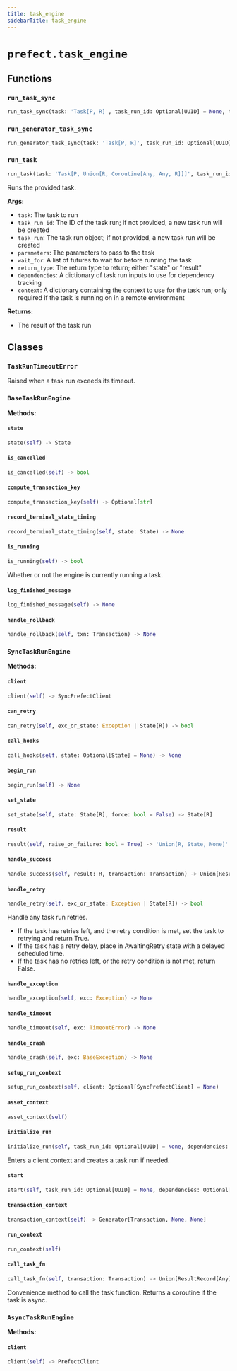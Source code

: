 ```yaml
---
title: task_engine
sidebarTitle: task_engine
---
```


# `prefect.task_engine`

## Functions

### `run_task_sync`

```python
run_task_sync(task: 'Task[P, R]', task_run_id: Optional[UUID] = None, task_run: Optional[TaskRun] = None, parameters: Optional[dict[str, Any]] = None, wait_for: Optional['OneOrManyFutureOrResult[Any]'] = None, return_type: Literal['state', 'result'] = 'result', dependencies: Optional[dict[str, set[TaskRunInput]]] = None, context: Optional[dict[str, Any]] = None) -> Union[R, State, None]
```

### `run_generator_task_sync`

```python
run_generator_task_sync(task: 'Task[P, R]', task_run_id: Optional[UUID] = None, task_run: Optional[TaskRun] = None, parameters: Optional[dict[str, Any]] = None, wait_for: Optional['OneOrManyFutureOrResult[Any]'] = None, return_type: Literal['state', 'result'] = 'result', dependencies: Optional[dict[str, set[TaskRunInput]]] = None, context: Optional[dict[str, Any]] = None) -> Generator[R, None, None]
```

### `run_task`

```python
run_task(task: 'Task[P, Union[R, Coroutine[Any, Any, R]]]', task_run_id: Optional[UUID] = None, task_run: Optional[TaskRun] = None, parameters: Optional[dict[str, Any]] = None, wait_for: Optional['OneOrManyFutureOrResult[Any]'] = None, return_type: Literal['state', 'result'] = 'result', dependencies: Optional[dict[str, set[TaskRunInput]]] = None, context: Optional[dict[str, Any]] = None) -> Union[R, State, None, Coroutine[Any, Any, Union[R, State, None]]]
```


Runs the provided task.

**Args:**
- `task`: The task to run
- `task_run_id`: The ID of the task run; if not provided, a new task run
will be created
- `task_run`: The task run object; if not provided, a new task run
will be created
- `parameters`: The parameters to pass to the task
- `wait_for`: A list of futures to wait for before running the task
- `return_type`: The return type to return; either "state" or "result"
- `dependencies`: A dictionary of task run inputs to use for dependency tracking
- `context`: A dictionary containing the context to use for the task run; only
required if the task is running on in a remote environment

**Returns:**
- The result of the task run


## Classes

### `TaskRunTimeoutError`


Raised when a task run exceeds its timeout.


### `BaseTaskRunEngine`

**Methods:**

#### `state`

```python
state(self) -> State
```

#### `is_cancelled`

```python
is_cancelled(self) -> bool
```

#### `compute_transaction_key`

```python
compute_transaction_key(self) -> Optional[str]
```

#### `record_terminal_state_timing`

```python
record_terminal_state_timing(self, state: State) -> None
```

#### `is_running`

```python
is_running(self) -> bool
```

Whether or not the engine is currently running a task.


#### `log_finished_message`

```python
log_finished_message(self) -> None
```

#### `handle_rollback`

```python
handle_rollback(self, txn: Transaction) -> None
```

### `SyncTaskRunEngine`

**Methods:**

#### `client`

```python
client(self) -> SyncPrefectClient
```

#### `can_retry`

```python
can_retry(self, exc_or_state: Exception | State[R]) -> bool
```

#### `call_hooks`

```python
call_hooks(self, state: Optional[State] = None) -> None
```

#### `begin_run`

```python
begin_run(self) -> None
```

#### `set_state`

```python
set_state(self, state: State[R], force: bool = False) -> State[R]
```

#### `result`

```python
result(self, raise_on_failure: bool = True) -> 'Union[R, State, None]'
```

#### `handle_success`

```python
handle_success(self, result: R, transaction: Transaction) -> Union[ResultRecord[R], None, Coroutine[Any, Any, R], R]
```

#### `handle_retry`

```python
handle_retry(self, exc_or_state: Exception | State[R]) -> bool
```

Handle any task run retries.

- If the task has retries left, and the retry condition is met, set the task to retrying and return True.
- If the task has a retry delay, place in AwaitingRetry state with a delayed scheduled time.
- If the task has no retries left, or the retry condition is not met, return False.


#### `handle_exception`

```python
handle_exception(self, exc: Exception) -> None
```

#### `handle_timeout`

```python
handle_timeout(self, exc: TimeoutError) -> None
```

#### `handle_crash`

```python
handle_crash(self, exc: BaseException) -> None
```

#### `setup_run_context`

```python
setup_run_context(self, client: Optional[SyncPrefectClient] = None)
```

#### `asset_context`

```python
asset_context(self)
```

#### `initialize_run`

```python
initialize_run(self, task_run_id: Optional[UUID] = None, dependencies: Optional[dict[str, set[TaskRunInput]]] = None) -> Generator[Self, Any, Any]
```

Enters a client context and creates a task run if needed.


#### `start`

```python
start(self, task_run_id: Optional[UUID] = None, dependencies: Optional[dict[str, set[TaskRunInput]]] = None) -> Generator[None, None, None]
```

#### `transaction_context`

```python
transaction_context(self) -> Generator[Transaction, None, None]
```

#### `run_context`

```python
run_context(self)
```

#### `call_task_fn`

```python
call_task_fn(self, transaction: Transaction) -> Union[ResultRecord[Any], None, Coroutine[Any, Any, R], R]
```

Convenience method to call the task function. Returns a coroutine if the
task is async.


### `AsyncTaskRunEngine`

**Methods:**

#### `client`

```python
client(self) -> PrefectClient
```
